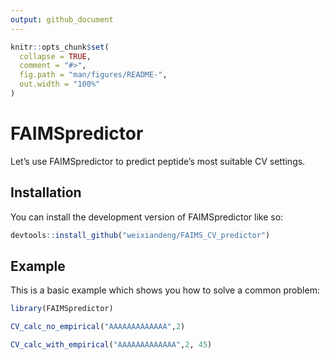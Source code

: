 ```yaml
---
output: github_document
---
```


<!-- README.md is generated from README.Rmd. Please edit that file -->

```r
knitr::opts_chunk$set(
  collapse = TRUE,
  comment = "#>",
  fig.path = "man/figures/README-",
  out.width = "100%"
)
```

# FAIMSpredictor

<!-- badges: start -->
<!-- badges: end -->

Let's use FAIMSpredictor to predict peptide's most suitable CV settings.

## Installation

You can install the development version of FAIMSpredictor like so:

``` r
devtools::install_github("weixiandeng/FAIMS_CV_predictor")
```

## Example

This is a basic example which shows you how to solve a common problem:

```r 
library(FAIMSpredictor)

CV_calc_no_empirical("AAAAAAAAAAAAA",2)

CV_calc_with_empirical("AAAAAAAAAAAAA",2, 45)
```


